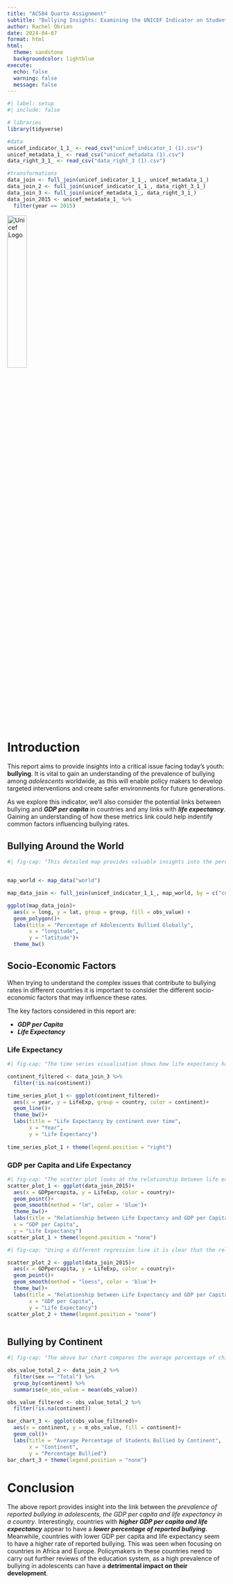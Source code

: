 ```yaml
---
title: "AC584 Quarto Assignment"
subtitle: "Bullying Insights: Examining the UNICEF Indicator on Student Experiences"
author: Rachel Obrien
date: 2024-04-07
format: html
html:
  theme: sandstone
  backgroundcolor: lightblue
execute: 
  echo: false
  warning: false
  message: false
---
```


```r
#| label: setup
#| include: false

# libraries
library(tidyverse)

#data
unicef_indicator_1_1_ <- read_csv("unicef_indicator_1 (1).csv")
unicef_metadata_1_ <- read_csv("unicef_metadata (1).csv")
data_right_3_1_ <- read_csv("data_right_3 (1).csv")

#transformations
data_join <- full_join(unicef_indicator_1_1_, unicef_metadata_1_)
data_join_2 <- full_join(unicef_indicator_1_1_, data_right_3_1_)
data_join_3 <- full_join(unicef_metadata_1_, data_right_3_1_)
data_join_2015 <- unicef_metadata_1_ %>%
  filter(year == 2015)

```


<img src="https://www.unicef.ie/app/uploads/2021/06/Logo_Signature_Container_Square_Centered_ENG_RGB-600x600.png" alt="Unicef Logo" style="width: 30%; height: auto;">


# Introduction

This report aims to provide insights into a critical issue facing today's youth: **bullying**. It is vital to gain an understanding of the prevalence of bullying among *adolescents* worldwide, as this will enable policy makers to develop targeted interventions and create safer environments for future generations. 

As we explore this indicator, we'll also consider the potential links between bullying and ***GDP per capita*** in countries and any links with ***life expectancy***. Gaining an understanding of how these metrics link could help indentify common factors influencing bullying rates. 


## Bullying Around the World

```r
#| fig-cap: "This detailed map provides valuable insights into the percentage of children aged 13 - 15 who have reported being bullied. Interestingly there appears to be a higher rate of bullying reported in developing countries, particularly in the African continent. It highlights the need to look into what socio-economic factors could influence the rate of bullying in a country. "


map_world <- map_data("world")

map_data_join <- full_join(unicef_indicator_1_1_, map_world, by = c("country" = "region"))

ggplot(map_data_join)+
  aes(x = long, y = lat, group = group, fill = obs_value) +
  geom_polygon()+
  labs(title = "Percentage of Adolescents Bullied Globally",
       x = "longitude",
       y = "latitude")+
  theme_bw()

```


## Socio-Economic Factors

When trying to understand the complex issues that contribute to bullying rates in different countries it is important to consider the different socio-economic factors that may influence these rates. 

The key factors considered in this report are:

- ***GDP per Capita***
- ***Life Expectancy***


### Life Expectancy
```r
#| fig-cap: "The time series visualisation shows how life expectancy has changed over time. Since we want to consider the socio-economic factors that could influence the rate of bullying in a country it is useful to look at the life expectancy over time as it shows how each country is developing. From the visualisation it is clear that in general countries in Africa have had a lower life expectancy, while those in Europe appear to have had a higher life expectancy "

continent_filtered <- data_join_3 %>%
  filter(!is.na(continent))

time_series_plot_1 <- ggplot(continent_filtered)+
  aes(x = year, y = LifeExp, group = country, color = continent)+
  geom_line()+
  theme_bw()+
  labs(title = "Life Expectancy by continent over time",
       x = "Year", 
       y = "Life Expectancy")
  
time_series_plot_1 + theme(legend.position = "right")


```


### GDP per Capita and Life Expectancy

```r
#| fig-cap: "The scatter plot looks at the relationship between life expectancy and GDP per capita in a country. Using a linear regression line it is clear that there isn't a linear relationship between these two variables globally."
scatter_plot_1 <- ggplot(data_join_2015)+
  aes(x = GDPpercapita, y = LifeExp, color = country)+
  geom_point()+
  geom_smooth(method = "lm", color = 'blue')+
  theme_bw()+
  labs(title = "Relationship between Life Expectancy and GDP per Capita in 2015",
  x = "GDP per Capita",
  y = "Life Expectancy")
scatter_plot_1 + theme(legend.position = "none")

```

```r
#| fig-cap: "Using a different regression line it is clear that the relationship between GDP per capita and life expectancy in a country appears to show an exponential growth. This suggests that as GDP per capita increases so too does life expectancy but that the rate of increase isn't linear. This suggests that as countries experience sustained economic growth there is significant positive impact to healthcare and standard of living which increase the life expectancy in that country."

scatter_plot_2 <- ggplot(data_join_2015)+
  aes(x = GDPpercapita, y = LifeExp, color = country)+
  geom_point()+
  geom_smooth(method = "loess", color = 'blue')+
  theme_bw()+
  labs(title = "Relationship between Life Expectancy and GDP per Capita 2",
       x = "GDP per Capita",
       y = "Life Expectancy")
scatter_plot_2 + theme(legend.position = "none")



```
 
 
## Bullying by Continent
  
```r
#| fig-cap: "The above bar chart compares the average percentage of children reported to have been bullied in each continent. This reiterates the findings from the early visualisations that Africa has the highest average with Europe having the lowest. Considering Africa and Europe have very different average GDP per Capita's and Life Expectancy's this chart shows the need to further investigate what socio-economic factors are influencing the rate of bullying "

obs_value_total_2 <- data_join_2 %>%
  filter(sex == "Total") %>%
  group_by(continent) %>%
  summarise(m_obs_value = mean(obs_value))

obs_value_filtered <- obs_value_total_2 %>%
  filter(!is.na(continent))

bar_chart_3 <- ggplot(obs_value_filtered)+
  aes(x = continent, y = m_obs_value, fill = continent)+
  geom_col()+
  labs(title = "Average Percentage of Students Bullied by Continent",
       x = "Continent",
       y = "Percentage Bullied")
bar_chart_3 + theme(legend.position = "none")

```

# Conclusion

The above report provides insight into the link between the *prevalence of reported bullying in adolescents, the GDP per capita and life expectancy in a country*. Interestingly, countries with ***higher GDP per capita and life expectancy*** appear to have a ***lower percentage of reported bullying***. Meanwhile, countries with lower GDP per capita and life expectancy seem to have a higher rate of reported bullying. This was seen when focusing on countries in Africa and Europe. Policymakers in these countries need to carry out further reviews of the education system, as a high prevalence of bullying in adolescents can have a **detrimental impact on their development**. 

